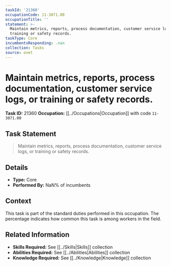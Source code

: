 ```yaml
---
taskId: '21360'
occupationCode: 11-3071.00
occupationTitle: ''
statement: >-
  Maintain metrics, reports, process documentation, customer service logs, or
  training or safety records.
taskType: Core
incumbentsResponding: .nan
collection: Tasks
source: onet
---
```

# Maintain metrics, reports, process documentation, customer service logs, or training or safety records.

**Task ID:** 21360
**Occupation:** [[../Occupations|Occupation]] with code `11-3071.00`

## Task Statement

> Maintain metrics, reports, process documentation, customer service logs, or training or safety records.

## Details

- **Type:** Core
- **Performed By:** NaN% of incumbents

## Context

This task is part of the standard duties performed in this occupation. The percentage indicates how common this task is among workers in the field.

## Related Information

- **Skills Required:** See [[../Skills|Skills]] collection
- **Abilities Required:** See [[../Abilities|Abilities]] collection
- **Knowledge Required:** See [[../Knowledge|Knowledge]] collection
